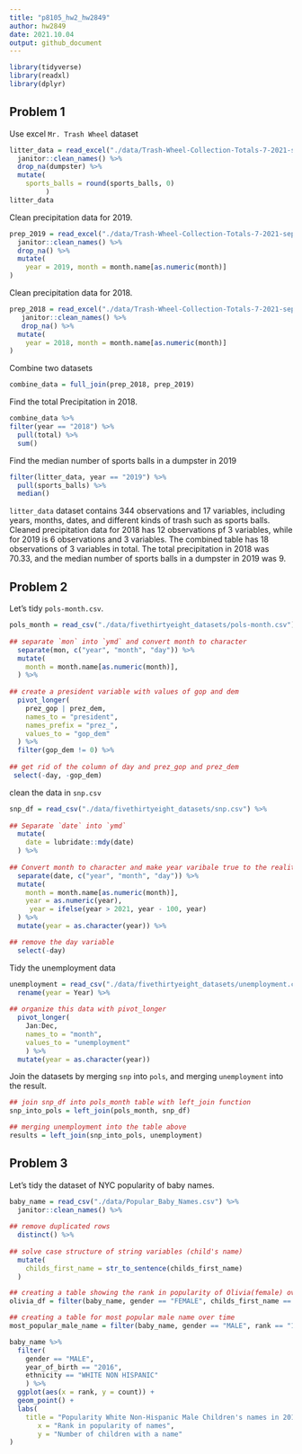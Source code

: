 ```yaml
---
title: "p8105_hw2_hw2849"
author: hw2849
date: 2021.10.04
output: github_document
---
```


```r
library(tidyverse)
library(readxl)
library(dplyr)

```

## Problem 1

Use excel `Mr. Trash Wheel` dataset

```r
litter_data = read_excel("./data/Trash-Wheel-Collection-Totals-7-2021-sept.xlsx", sheet = 1) %>%
  janitor::clean_names() %>%
  drop_na(dumpster) %>%
  mutate(
    sports_balls = round(sports_balls, 0)
         )
litter_data
```

Clean precipitation data for 2019.

```r
prep_2019 = read_excel("./data/Trash-Wheel-Collection-Totals-7-2021-sept.xlsx", sheet = 7, "A2:B14") %>%
  janitor::clean_names() %>%
  drop_na() %>% 
  mutate(
    year = 2019, month = month.name[as.numeric(month)]
) 
```

Clean precipitation data for 2018.

```r
prep_2018 = read_excel("./data/Trash-Wheel-Collection-Totals-7-2021-sept.xlsx", sheet = 8, "A2:B14") %>% 
   janitor::clean_names() %>%
   drop_na() %>% 
  mutate(
    year = 2018, month = month.name[as.numeric(month)]
) 
```

Combine two datasets

```r
combine_data = full_join(prep_2018, prep_2019)
```

Find the total Precipitation in 2018.

```r
combine_data %>% 
filter(year == "2018") %>% 
  pull(total) %>% 
  sum()
```

Find the median number of sports balls in a dumpster in 2019

```r
filter(litter_data, year == "2019") %>% 
  pull(sports_balls) %>% 
  median()
```

`litter_data` dataset contains 344 observations and 17 variables, including years, months, dates, and different kinds of trash such as sports balls. Cleaned precipitation data for 2018 has 12 observations pf 3 variables, while for 2019 is 6 observations and 3 variables. The combined table has 18 observations of 3 variables in total. The total precipitation in 2018 was 70.33, and the median number of sports balls in a dumpster in 2019 was 9. 

## Problem 2

Let's tidy `pols-month.csv`.

```r
pols_month = read_csv("./data/fivethirtyeight_datasets/pols-month.csv") %>% 
  
## separate `mon` into `ymd` and convert month to character
  separate(mon, c("year", "month", "day")) %>% 
  mutate(
    month = month.name[as.numeric(month)], 
  ) %>% 
  
## create a president variable with values of gop and dem
  pivot_longer(
    prez_gop | prez_dem,
    names_to = "president",
    names_prefix = "prez_",
    values_to = "gop_dem"
  ) %>% 
  filter(gop_dem != 0) %>% 
  
## get rid of the column of day and prez_gop and prez_dem
 select(-day, -gop_dem)

```

clean the data in `snp.csv`

```r
snp_df = read_csv("./data/fivethirtyeight_datasets/snp.csv") %>% 
  
## Separate `date` into `ymd`
  mutate(
    date = lubridate::mdy(date)
  ) %>% 
  
## Convert month to character and make year varibale true to the reality
  separate(date, c("year", "month", "day")) %>% 
  mutate(
    month = month.name[as.numeric(month)],
    year = as.numeric(year),
     year = ifelse(year > 2021, year - 100, year)
  ) %>% 
  mutate(year = as.character(year)) %>% 

## remove the day variable
  select(-day)

```

Tidy the unemployment data

```r
unemployment = read_csv("./data/fivethirtyeight_datasets/unemployment.csv") %>% 
  rename(year = Year) %>% 
  
## organize this data with pivot_longer
  pivot_longer(
    Jan:Dec,
    names_to = "month",
    values_to = "unemployment"
    ) %>% 
  mutate(year = as.character(year))
```

Join the datasets by merging `snp` into `pols`, and merging `unemployment` into the result.

```r
## join snp_df into pols_month table with left_join function
snp_into_pols = left_join(pols_month, snp_df)

## merging unemployment into the table above 
results = left_join(snp_into_pols, unemployment)
```


## Problem 3

Let's tidy the dataset of NYC popularity of baby names. 

```r
baby_name = read_csv("./data/Popular_Baby_Names.csv") %>% 
  janitor::clean_names() %>%
  
## remove duplicated rows
  distinct() %>% 
  
## solve case structure of string variables (child's name)
  mutate(
    childs_first_name = str_to_sentence(childs_first_name)
  )

## creating a table showing the rank in popularity of Olivia(female) over time
olivia_df = filter(baby_name, gender == "FEMALE", childs_first_name == "Olivia")

## creating a table for most popular male name over time
most_popular_male_name = filter(baby_name, gender == "MALE", rank == "1")

baby_name %>% 
  filter(
    gender == "MALE", 
    year_of_birth == "2016", 
    ethnicity == "WHITE NON HISPANIC"
    ) %>% 
  ggplot(aes(x = rank, y = count)) + 
  geom_point() + 
  labs(
    title = "Popularity White Non-Hispanic Male Children's names in 2016",
       x = "Rank in popularity of names",
       y = "Number of children with a name"
)
```

